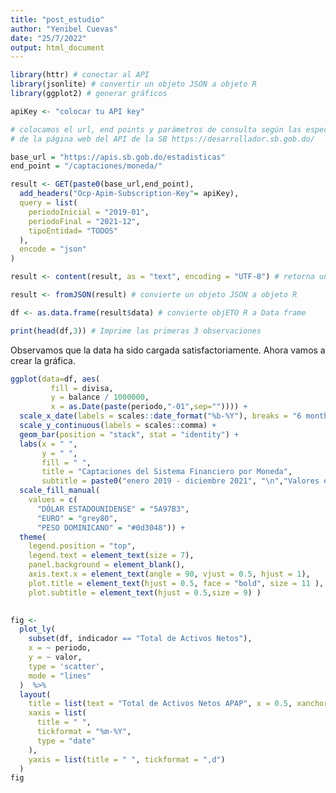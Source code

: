 ```yaml
---
title: "post_estudio"
author: "Yenibel Cuevas"
date: "25/7/2022"
output: html_document
---
```



```r
library(httr) # conectar al API
library(jsonlite) # convertir un objeto JSON a objeto R
library(ggplot2) # generar gráficos

apiKey <- "colocar tu API key"

# colocamos el url, end points y parámetros de consulta según las especificaciones 
# de la página web del API de la SB https://desarrollador.sb.gob.do/

base_url = "https://apis.sb.gob.do/estadisticas"
end_point = "/captaciones/moneda/"

result <- GET(paste0(base_url,end_point),
  add_headers("Ocp-Apim-Subscription-Key"= apiKey),
  query = list(
    periodoInicial = "2019-01",
    periodoFinal = "2021-12", 
    tipoEntidad= "TODOS"
  ),
  encode = "json"
)
```

```r

result <- content(result, as = "text", encoding = "UTF-8") # retorna un objeto en formato JSON

result <- fromJSON(result) # convierte un objeto JSON a objeto R

df <- as.data.frame(result$data) # convierte objETO R a Data frame

print(head(df,3)) # Imprime las primeras 3 observaciones
```

Observamos que la data ha sido cargada satisfactoriamente. Ahora vamos a crear la gráfica. 
```r

ggplot(data=df, aes(
         fill = divisa,
         y = balance / 1000000,
         x = as.Date(paste(periodo,"-01",sep="")))) +
  scale_x_date(labels = scales::date_format("%b-%Y"), breaks = "6 month") +
  scale_y_continuous(labels = scales::comma) +
  geom_bar(position = "stack", stat = "identity") +
  labs(x = " ",
       y = " ",
       fill = " ",
       title = "Captaciones del Sistema Financiero por Moneda", 
       subtitle = paste0("enero 2019 - diciembre 2021", "\n","Valores en DOP millones")) +
  scale_fill_manual(
    values = c(
      "DÓLAR ESTADOUNIDENSE" = "5A97B3",
      "EURO" = "grey80",
      "PESO DOMINICANO" = "#0d3048")) +
  theme(
    legend.position = "top",
    legend.text = element_text(size = 7),
    panel.background = element_blank(),
    axis.text.x = element_text(angle = 90, vjust = 0.5, hjust = 1),
    plot.title = element_text(hjust = 0.5, face = "bold", size = 11 ),
    plot.subtitle = element_text(hjust = 0.5,size = 9) ) 
  
```


```r
fig <-
  plot_ly(
    subset(df, indicador == "Total de Activos Netos"),
    x = ~ periodo,
    y = ~ valor,
    type = 'scatter',
    mode = "lines"
  )  %>%
  layout(
    title = list(text = "Total de Activos Netos APAP", x = 0.5, xanchor = 'center'),
    xaxis = list(
      title = " ",
      tickformat = "%m-%Y",
      type = "date"
    ),
    yaxis = list(title = " ", tickformat = ",d")
  )
fig
```




